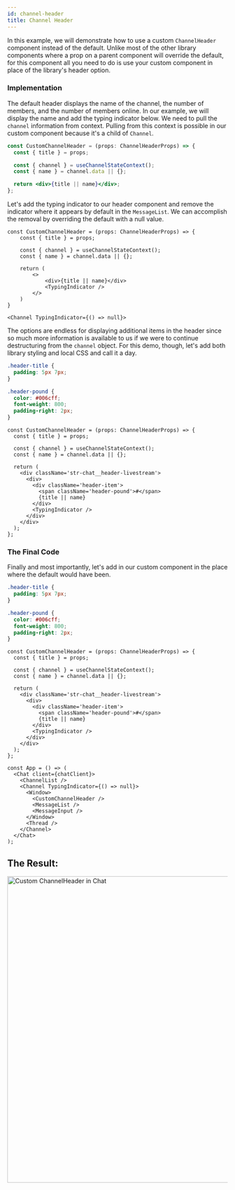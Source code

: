 ```yaml
---
id: channel-header
title: Channel Header
---
```



In this example, we will demonstrate how to use a custom `ChannelHeader` component instead of the default. Unlike most of the other library components where a prop on a parent component will override the default, for this component all you need to do is use
your custom component in place of the library's header option.

### Implementation

The default header displays the name of the channel, the number of members, and the number of members online. In our example, we will display the name and add the typing indicator below. We need to pull the `channel` information from context. Pulling from this context is possible in our
custom component because it's a child of `Channel`.

```jsx
const CustomChannelHeader = (props: ChannelHeaderProps) => {
  const { title } = props;

  const { channel } = useChannelStateContext();
  const { name } = channel.data || {};

  return <div>{title || name}</div>;
};
```

Let's add the typing indicator to our header component and remove the indicator where it appears by default in the `MessageList`. We can accomplish the removal by overriding the default with a null value.

```tsx
const CustomChannelHeader = (props: ChannelHeaderProps) => {
    const { title } = props;

    const { channel } = useChannelStateContext();
    const { name } = channel.data || {};

    return (
        <>
            <div>{title || name}</div>
            <TypingIndicator />
        </>
    )
}

<Channel TypingIndicator={() => null}>
```

The options are endless for displaying additional items in the header since so much more information is available to us if we were to continue destructuring from the `channel` object. For this demo, though, let's add both library styling and local CSS and call it a day.

```css
.header-title {
  padding: 5px 7px;
}

.header-pound {
  color: #006cff;
  font-weight: 800;
  padding-right: 2px;
}
```

```tsx
const CustomChannelHeader = (props: ChannelHeaderProps) => {
  const { title } = props;

  const { channel } = useChannelStateContext();
  const { name } = channel.data || {};

  return (
    <div className='str-chat__header-livestream'>
      <div>
        <div className='header-item'>
          <span className='header-pound'>#</span>
          {title || name}
        </div>
        <TypingIndicator />
      </div>
    </div>
  );
};
```

### The Final Code

Finally and most importantly, let's add in our custom component in the place where the default would have been.

```css
.header-title {
  padding: 5px 7px;
}

.header-pound {
  color: #006cff;
  font-weight: 800;
  padding-right: 2px;
}
```

```tsx
const CustomChannelHeader = (props: ChannelHeaderProps) => {
  const { title } = props;

  const { channel } = useChannelStateContext();
  const { name } = channel.data || {};

  return (
    <div className='str-chat__header-livestream'>
      <div>
        <div className='header-item'>
          <span className='header-pound'>#</span>
          {title || name}
        </div>
        <TypingIndicator />
      </div>
    </div>
  );
};
```

```tsx
const App = () => (
  <Chat client={chatClient}>
    <ChannelList />
    <Channel TypingIndicator={() => null}>
      <Window>
        <CustomChannelHeader />
        <MessageList />
        <MessageInput />
      </Window>
      <Thread />
    </Channel>
  </Chat>
);
```

## The Result:

<img src={CustomChannelHeader} alt='Custom ChannelHeader in Chat' width='700' />
